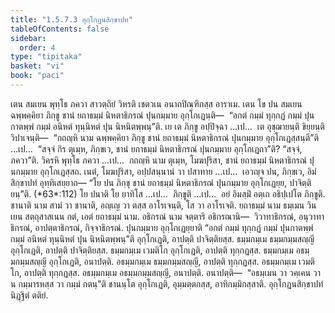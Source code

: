 ```yaml
---
title: "1.5.7.3 อุกฺโกฏนสิกฺขาปท"
tableOfContents: false
sidebar:
  order: 4
type: "tipitaka"
basket: "vi"
book: "paci"
---
```



<DynamicBreadcrumb />

<Division number="392" book="paci">

<Paragraph number="1189" book="paci">
เตน สมเยน พุทฺโธ ภควา สาวตฺถิยํ วิหรติ เชตวเน อนาถปิณฺฑิกสฺส อาราเม. เตน โข ปน สมเยน ฉพฺพคฺคิยา ภิกฺขู ชานํ ยถาธมฺมํ นิหตาธิกรณํ ปุนกมฺมาย อุกฺโกเฏนฺติ—  “อกตํ กมฺมํ ทุกฺกฏํ กมฺมํ ปุน กาตพฺพํ กมฺมํ อนิหตํ ทุนฺนิหตํ ปุน นิหนิตพฺพนฺ”ติ.
</Paragraph>

<Paragraph number="1190" book="paci">
เย เต ภิกฺขู อปฺปิจฺฉา …เป…  เต อุชฺฌายนฺติ ขิยฺยนฺติ วิปาเจนฺติ—  “กถญฺหิ นาม ฉพฺพคฺคิยา ภิกฺขู ชานํ ยถาธมฺมํ นิหตาธิกรณํ ปุนกมฺมาย อุกฺโกเฏสฺสนฺตี”ติ …เป…  “สจฺจํ กิร ตุเมฺห, ภิกฺขเว, ชานํ ยถาธมฺมํ นิหตาธิกรณํ ปุนกมฺมาย อุกฺโกเฏถา”ติ? “สจฺจํ, ภควา”ติ. วิครหิ พุทฺโธ ภควา …เป…  กถญฺหิ นาม ตุเมฺห, โมฆปุริสา, ชานํ ยถาธมฺมํ นิหตาธิกรณํ ปุนกมฺมาย อุกฺโกเฏสฺสถ. เนตํ, โมฆปุริสา, อปฺปสนฺนานํ วา ปสาทาย …เป…  เอวญฺจ ปน, ภิกฺขเว, อิมํ สิกฺขาปทํ อุทฺทิเสยฺยาถ—
</Paragraph>

</Division>
<Division number="393" book="paci">

<Paragraph number="1191" book="paci">
<Emphasis>“โย ปน ภิกฺขุ ชานํ ยถาธมฺมํ นิหตาธิกรณํ ปุนกมฺมาย อุกฺโกเฏยฺย, ปาจิตฺติยนฺ”</Emphasis>ติ. (*63*:<Emphasis>112</Emphasis>)
</Paragraph>

</Division>
<Division number="394" book="paci">

<Paragraph number="1192" book="paci">
<Emphasis>โย ปนา</Emphasis>ติ โย ยาทิโส …เป…  <Emphasis>ภิกฺขู</Emphasis>ติ …เป…  อยํ อิมสฺมิํ อตฺเถ อธิปฺเปโต ภิกฺขูติ.
</Paragraph>

<Paragraph number="1193" book="paci">
<Emphasis>ชานาติ</Emphasis> นาม สามํ วา ชานาติ, อญฺเญ วา ตสฺส อาโรเจนฺติ, โส วา อาโรเจติ.
</Paragraph>

<Paragraph number="1194" book="paci">
<Emphasis>ยถาธมฺมํ</Emphasis> นาม ธมฺเมน วินเยน สตฺถุสาสเนน กตํ, เอตํ ยถาธมฺมํ นาม.
</Paragraph>

<Paragraph number="1195" book="paci">
<Emphasis>อธิกรณํ</Emphasis> นาม จตฺตาริ อธิกรณานิ—  วิวาทาธิกรณํ, อนุวาทาธิกรณํ, อาปตฺตาธิกรณํ, กิจฺจาธิกรณํ.
</Paragraph>

<Paragraph number="1196" book="paci">
<Emphasis>ปุนกมฺมาย อุกฺโกเฏยฺยา</Emphasis>ติ “อกตํ กมฺมํ ทุกฺกฏํ กมฺมํ ปุนกาตพฺพํ กมฺมํ อนิหตํ ทุนฺนิหตํ ปุน นิหนิตพฺพนฺ”ติ อุกฺโกเฏติ, อาปตฺติ ปาจิตฺติยสฺส.
</Paragraph>

</Division>
<Division number="395" book="paci">

<Paragraph number="1197" book="paci">
ธมฺมกมฺเม ธมฺมกมฺมสญฺญี อุกฺโกเฏติ, อาปตฺติ ปาจิตฺติยสฺส. ธมฺมกมฺเม เวมติโก อุกฺโกเฏติ, อาปตฺติ ทุกฺกฏสฺส. ธมฺมกมฺเม อธมฺมกมฺมสญฺญี อุกฺโกเฏติ, อนาปตฺติ. อธมฺมกมฺเม ธมฺมกมฺมสญฺญี, อาปตฺติ ทุกฺกฏสฺส. อธมฺมกมฺเม เวมติโก, อาปตฺติ ทุกฺกฏสฺส. อธมฺมกมฺเม อธมฺมกมฺมสญฺญี, อนาปตฺติ.
</Paragraph>

</Division>
<Division number="396" book="paci">

<Paragraph number="1198" book="paci">
อนาปตฺติ—  “อธมฺเมน วา วคฺเคน วา น กมฺมารหสฺส วา กมฺมํ กตนฺ”ติ ชานนฺโต อุกฺโกเฏติ, อุมฺมตฺตกสฺส, อาทิกมฺมิกสฺสาติ.

</Paragraph>
</Division>

<Paragraph number="1199" type="center" book="paci">
อุกฺโกฏนสิกฺขาปทํ นิฏฺฐิตํ ตติยํ.
</Paragraph>